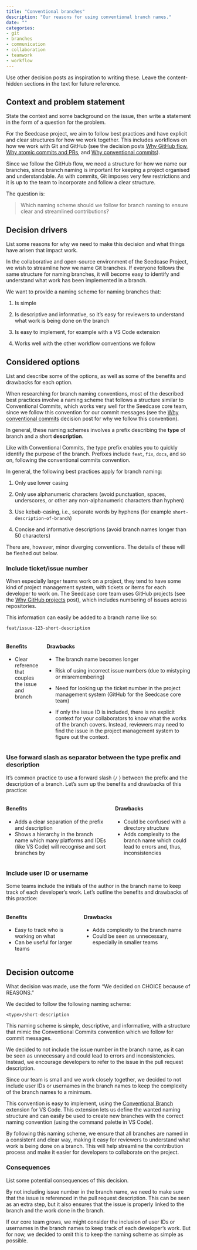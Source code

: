 ```yaml
---
title: "Conventional branches"
description: "Our reasons for using conventional branch names."
date: ""
categories:
- git
- branches
- communication
- collaboration
- teamwork
- workflow
---
```


::: content-hidden
Use other decision posts as inspiration to writing these. Leave the
content-hidden sections in the text for future reference.
:::

## Context and problem statement

::: content-hidden
State the context and some background on the issue, then write a
statement in the form of a question for the problem.
:::

For the Seedcase project, we aim to follow best practices and have
explicit and clear structures for how we work together. This includes
workflows on how we work with Git and GitHub (see the decision posts
[Why GitHub flow](why-github-flow.qmd), [Why atomic commits and
PRs](why-atomic-commits-and-prs.qmd), and [Why conventional
commits](why-conventional-commits.qmd)).

Since we follow the GitHub flow, we need a structure for how we name our
branches, since branch naming is important for keeping a project
organised and understandable. As with commits, Git imposes very few
restrictions and it is up to the team to incorporate and follow a clear
structure.

The question is:

> Which naming scheme should we follow for branch naming to ensure clear
> and streamlined contributions?

## Decision drivers

::: content-hidden
List some reasons for why we need to make this decision and what things
have arisen that impact work.
:::

In the collaborative and open-source environment of the Seedcase
Project, we wish to streamline how we name Git branches. If everyone
follows the same structure for naming branches, it will become easy to
identify and understand what work has been implemented in a branch.

We want to provide a naming scheme for naming branches that:

1. Is simple

2. Is descriptive and informative, so it's easy for reviewers to
understand what work is being done on the branch

3. Is easy to implement, for example with a VS Code extension

4. Works well with the other workflow conventions we follow

## Considered options

::: content-hidden
List and describe some of the options, as well as some of the benefits
and drawbacks for each option.
:::

When researching for branch naming conventions, most of the described
best practices involve a naming scheme that follows a structure similar
to Conventional Commits, which works very well for the Seedcase core
team, since we follow this convention for our commit messages (see the
[Why conventional commits](why-conventional-commits.qmd) decision post
for why we follow this convention).

In general, these naming schemes involves a prefix describing the
**type** of branch and a short **description**.

Like with Conventional Commits, the type prefix enables you to quickly
identify the purpose of the branch. Prefixes include `feat`, `fix`,
`docs`, and so on, following the conventional commits convention.

In general, the following best practices apply for branch naming:

1. Only use lower casing

2. Only use alphanumeric characters (avoid punctuation, spaces,
underscores, or other any non-alphanumeric characters than hyphen)

3. Use kebab-casing, i.e., separate words by hyphens (for example
`short-description-of-branch`)

4. Concise and informative descriptions (avoid branch names longer than
50 characters)

There are, however, minor diverging conventions. The details of these
will be fleshed out below.

### Include ticket/issue number

When especially larger teams work on a project, they tend to have some
kind of project management system, with tickets or items for each
developer to work on. The Seedcase core team uses GitHub projects (see
the [Why GitHub projects](why-github-projects.qmd) post), which
includes numbering of issues across repositories.

This information can easily be added to a branch name like so:

```         
feat/issue-123-short-description
```

::: columns
::: column
#### Benefits

-   Clear reference that couples the issue and branch
:::

::: column
#### Drawbacks

-   The branch name becomes longer

-   Risk of using incorrect issue numbers (due to mistyping or
    misremembering)

-   Need for looking up the ticket number in the project management
    system (GitHub for the Seedcase core team)

-   If only the issue ID is included, there is no explicit context for
    your collaborators to know what the works of the branch covers.
    Instead, reviewers may need to find the issue in the project
    management system to figure out the context.
:::
:::

### Use forward slash as separator between the type prefix and description

It's common practice to use a forward slash (`/` ) between the prefix and the
description of a branch. Let's sum up the benefits and drawbacks of this
practice:

::: columns
::: column
#### Benefits

- Adds a clear separation of the prefix and description 
- Shows a hierarchy in the branch name which many platforms and IDEs (like VS Code) will recognise and sort branches by 

:::

::: column
#### Drawbacks

- Could be confused with a directory structure
- Adds complexity to the branch name which could lead to errors and, thus, inconsistencies
:::
:::

### Include user ID or username

Some teams include the initials of the author in the branch name to keep track of each developer's work. Let's outline the benefits and drawbacks of this practice:

::: columns
::: column
#### Benefits

- Easy to track who is working on what
- Can be useful for larger teams
:::

::: column
#### Drawbacks

- Adds complexity to the branch name
- Could be seen as unnecessary, especially in smaller teams
:::
:::

## Decision outcome

::: content-hidden
What decision was made, use the form "We decided on CHOICE because of
REASONS."
:::

We decided to follow the following naming scheme:

```
<type>/short-description
```

This naming scheme is simple, descriptive, and informative, with a structure that mimic the Conventional Commits convention which we follow for commit messages. 

We decided to not include the issue number in the branch name, as it can be seen as unnecessary and could lead to errors and inconsistencies. Instead, we encourage developers to refer to the issue in the pull request description.

Since our team is small and we work closely together, we decided to not include user IDs or usernames in the branch names to keep the complexity of the branch names to a minimum.

This convention is easy to implement, using the [Conventional Branch](https://marketplace.visualstudio.com/items?itemName=pshaddel.conventional-branch) extension for VS Code. This extension lets us define the wanted naming structure and can easily be used to create new branches with the correct naming convention (using the command palette in VS Code).

By following this naming scheme, we ensure that all branches are named in a consistent and clear way, making it easy for reviewers to understand what work is being done on a branch. This will help streamline the contribution process and make it easier for developers to collaborate on the project.

### Consequences

::: content-hidden
List some potential consequences of this decision.
:::

By not including issue number in the branch name, we need to make sure that the issue is referenced in the pull request description. This can be seen as an extra step, but it also ensures that the issue is properly linked to the branch and the work done in the branch.

If our core team grows, we might consider the inclusion of user IDs or usernames in the branch names to keep track of each developer's work. But for now, we decided to omit this to keep the naming scheme as simple as possible.

